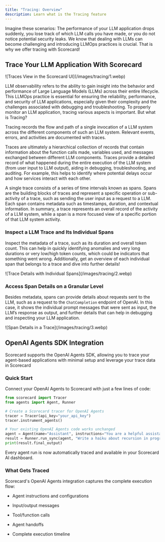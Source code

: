 ```yaml
---
title: "Tracing: Overview"
description: Learn what is the Tracing feature
---
```



Imagine these scenarios: The performance of your LLM application drops suddenly, you lose track of which LLM calls you have made, or you do not notice potential security leaks. We know that dealing with LLMs can become challenging and introducing LLMOps practices is crucial. That is why we offer tracing with Scorecard!

## Trace Your LLM Application With Scorecard

<Frame caption="Traces View in the Scorecard UI">
  ![Traces View in the Scorecard UI](/images/tracing/1.webp)
</Frame>

LLM observability refers to the ability to gain insight into the behavior and performance of Large Language Models (LLMs) across their entire lifecycle. This LLMOps practice is essential for ensuring the reliability, performance, and security of LLM applications, especially given their complexity and the challenges associated with debugging and troubleshooting. To properly monitor an LLM application, tracing various aspects is important. But what is Tracing?

Tracing records the flow and path of a single invocation of a LLM system across the different components of such an LLM system. Relevant events, errors, and activities are documented with traces.

Traces are ultimately a hierarchical collection of records that contain information about the function calls made, variables used, and messages exchanged between different LLM components. Traces provide a detailed record of what happened during the entire execution of the LLM system (from user input to LLM output), aiding in debugging, troubleshooting, and auditing. For example, this helps to identify where potential delays occur and how services interact with each other.

A single trace consists of a series of time intervals known as spans. Spans are the building blocks of traces and represent a specific operation or sub-activity of a trace, such as sending the user input as a request to a LLM. Each span contains metadata such as timestamps, duration, and contextual information. In summary, a trace represents an overall record of the activity of a LLM system, while a span is a more focused view of a specific portion of that LLM system activity.

### Inspect a LLM Trace and Its Individual Spans

Inspect the metadata of a trace, such as its duration and overall token count. This can help in quickly identifying anomalies and very long durations or very low/high token counts, which could be indicators that something went wrong. Additionally, get an overview of each individual span that belongs to a trace and dive into further details!

<Frame caption="Trace Details with Individual Spans">
  ![Trace Details with Individual Spans](/images/tracing/2.webp)
</Frame>

### Access Span Details on a Granular Level

Besides metadata, spans can provide details about requests sent to the LLM, such as a request to the `ChatCompletion` endpoint of OpenAI. In this case, it shows the individual prompt messages that were sent as input, the LLM’s response as output, and further details that can help in debugging and inspecting your LLM application.

<Frame caption="Span Details in a Trace">
  ![Span Details in a Trace](/images/tracing/3.webp)
</Frame>

## OpenAI Agents SDK Integration

Scorecard supports the OpenAI Agents SDK, allowing you to trace your agent-based applications with minimal setup and leverage your trace data in Scorecard

### Quick Start

Connect your OpenAI Agents to Scorecard with just a few lines of code:

```python
from scorecard import Tracer
from agents import Agent, Runner

# Create a Scorecard tracer for OpenAI Agents
tracer = Tracer(api_key="your_api_key")
tracer.instrument_agents()

# Your existing OpenAI Agents code works unchanged
agent = Agent(name="Assistant", instructions="You are a helpful assistant")
result = Runner.run_sync(agent, "Write a haiku about recursion in programming.")
print(result.final_output)
```

Every agent run is now automatically traced and available in your Scorecard AI dashboard.

### What Gets Traced

Scorecard's OpenAI Agents integration captures the complete execution flow:

* Agent instructions and configurations

* Input/output messages

* Tool/function calls

* Agent handoffs

* Complete execution timeline
